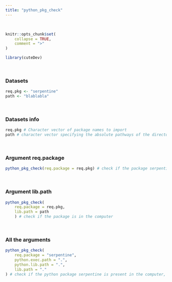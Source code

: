 ---
title: "python_pkg_check"
---
<br>

```{r, include = FALSE}
knitr::opts_chunk$set(
    collapse = TRUE,
    comment = ">"
)
```

```{r setup}
library(cuteDev)
```
<br>

### Datasets
```{r}
req.pkg <- "serpentine"
path <- "blablabla"
```
<br>

### Datasets info
```{r}
req.pkg # Character vector of package names to import
path # character vector specifying the absolute pathways of the directories, this lib.path will return an error
```
<br>

### Argument req.package
```{r}
python_pkg_check(req.package = req.pkg) # check if the package serpentine is in the computer
```
<br>

### Argument lib.path
```{r}
python_pkg_check(
    req.package = req.pkg,
    lib.path = path
    ) # check if the package is in the computer
```
<br>

### All the arguments
```{r, echo = TRUE, error = TRUE}
python_pkg_check(
    req.package = "serpentine", 
    python.exec.path = ".", 
    python.lib.path = ".",
    lib.path = "."
) # check if the python package serpentine is present in the computer, returns an error if the package is not in the computer
```